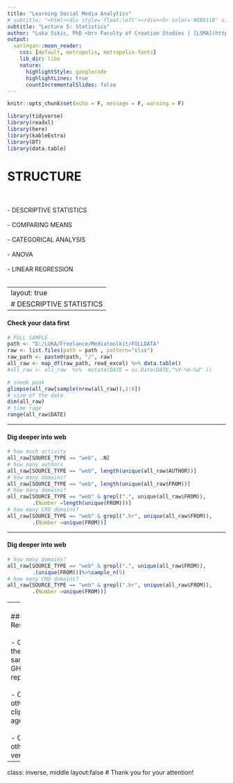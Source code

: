 ```yaml
---
title: "Learning Social Media Analytics"
# subtitle: "<html><div style='float:left'></div><hr color='#EB811B' size=1px width=796px></html>"
subtitle: "Lecture 5: Statistics"
author: "Luka Sikic, PhD <br> Faculty of Croatian Studies | [LSMA](https://lusiki.github.io/Learning-Social-Media-Analytics/"
output:
  xaringan::moon_reader:
    css: [default, metropolis, metropolis-fonts] 
    lib_dir: libs
    nature:
      highlightStyle: googlecode
      highlightLines: true
      countIncrementalSlides: false
---
```




```r
knitr::opts_chunk$set(echo = F, message = F, warning = F)
```


```r
library(tidyverse)
library(readxl)
library(here)
library(kableExtra)
library(DT)
library(data.table)
```


# STRUCTURE
<br>
<br>
- DESCRIPTIVE STATISTICS
<br>
<br>
- COMPARING MEANS
<br>
<br>
- CATEGORICAL ANALYSIS
<br>
<br>
- ANOVA
<br>
<br>
- LINEAR REGRESSION
<br>
<br>

---
layout: true
# DESCRIPTIVE STATISTICS
---

#### Check your data first

```r
# FULL SAMPLE
path <- "D:/LUKA/Freelance/Mediatoolkit/FULLDATA"
raw <- list.files(path = path , pattern="xlsx")
raw_path <- paste0(path, "/", raw)
all_raw <- map_df(raw_path, read_excel) %>% data.table()
#all_raw <- all_raw  %>%  mutate(DATE = as.Date(DATE,"%Y-%m-%d" ))
```

```r
# sneek peak
glimpse(all_raw[sample(nrow(all_raw)),1:8])
# size of the data
dim(all_raw)
# time rage
range(all_raw$DATE)
```

---

#### Dig deeper into web

```r
# how much activity
all_raw[SOURCE_TYPE == "web", .N]
# how many authors
all_raw[SOURCE_TYPE == "web", length(unique(all_raw$AUTHOR))]
# how many domains?
all_raw[SOURCE_TYPE == "web", length(unique(all_raw$FROM))]
# how many domains?
all_raw[SOURCE_TYPE == "web" & grepl(".", unique(all_raw$FROM)),
        .(Number =length(unique(FROM)))]
# how many CRO domains?
all_raw[SOURCE_TYPE == "web" & grepl(".hr", unique(all_raw$FROM)),
        .(Number =unique(FROM))]
```

---

#### Dig deeper into web

```r
# how many domains?
all_raw[SOURCE_TYPE == "web" & grepl(".", unique(all_raw$FROM)),
        .(unique(FROM))]%>%sample_n(5)
# how many CRO domains?
all_raw[SOURCE_TYPE == "web" & grepl(".hr", unique(all_raw$FROM)),
        .(Number =unique(FROM))]
```





  
---
<br>
#### Resources
<br>
<br>
- Check the data sample in GHub repo
<br>
<br>
- Check other clipping agencies
<br>
<br>
- Check other data vendors

---
class: inverse, middle
layout:false
# Thank you for your attention!





















